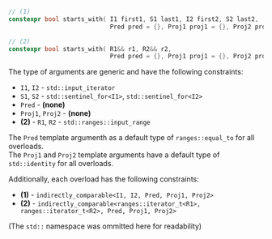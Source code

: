 ```cpp
// (1)
constexpr bool starts_with( I1 first1, S1 last1, I2 first2, S2 last2,
                            Pred pred = {}, Proj1 proj1 = {}, Proj2 proj2 = {} );

// (2)
constexpr bool starts_with( R1&& r1, R2&& r2,
                            Pred pred = {}, Proj1 proj1 = {}, Proj2 proj2 = {} );
```

The type of arguments are generic and have the following constraints:
- `I1`, `I2` - `std::input_iterator`
- `S1`, `S2` - `std::sentinel_for<I1>`, `std::sentinel_for<I2>`
- `Pred` - **(none)**
- `Proj1`, `Proj2` - **(none)**
- **(2)** - `R1`, `R2` - `std::ranges::input_range`

The `Pred` template argumenth as a default type of `ranges::equal_to` for all overloads.  
The `Proj1` and `Proj2` template arguments have a default type of `std::identity` for all overloads.

Additionally, each overload has the following constraints:
- **(1)** - `indirectly_comparable<I1, I2, Pred, Proj1, Proj2>`
- **(2)** - `indirectly_comparable<ranges::iterator_t<R1>, ranges::iterator_t<R2>, Pred, Proj1, Proj2>`

(The `std::` namespace was ommitted here for readability)
